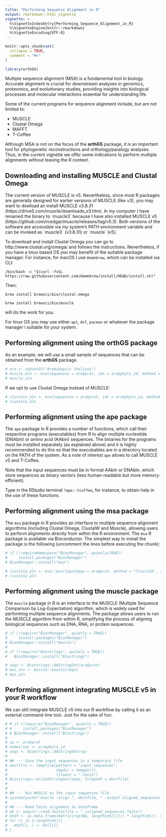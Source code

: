 ```yaml
---
title: "Performing Sequence Alignment in R"
output: rmarkdown::html_vignette
vignette: >
  %\VignetteIndexEntry{Performing_Sequence_Alignment_in_R}
  %\VignetteEngine{knitr::rmarkdown}
  %\VignetteEncoding{UTF-8}
---
```


```r
knitr::opts_chunk$set(
  collapse = TRUE,
  comment = "#>"
)
```

```r
library(orthGS)
```

Multiple sequence alignment (MSA) is a fundamental tool in biology. Accurate alignment is crucial for downstream analyses in genomics, proteomics, and evolutionary studies, providing insights into biological processes and molecular interactions essential for understanding life.

Some of the current programs for sequence alignment include, but are not limited to:

* MUSCLE 
* Clustal Omega
* MAFFT 
* T-Coffee

Although MSA is not on the focus of the **orthGS** package, it is an important tool for phylogenetic reconstructions and orthology/paralogy analyses. Thus, in the current vignette we offer some indications to perform multiple alignments without leaving the R context.

## Downloading and installing MUSCLE and Clustal Omega

The current version of MUSCLE is v5. Nevertheless, since most R packages are generally designed for earlier versions of MUSCLE (like v3), you may want to dowload an install MUSCLE v3.8.31 (https://drive5.com/muscle/downloads_v3.htm). In my computer I have renamed the binary to ´muscle3´ because I have also installed MUSCLE v5 (https://github.com/rcedgar/muscle/releases/tag/v5.3). Both versions of the software are accessible via my system's PATH environment variable and can be invoked as ´muscle3´ (v3.8.31) or ´muscle´ (v5).

To download and install Clustal Omega you can go to http://www.clustal.org/omega/ and follows the instructions. Nevertheless, if you have a linux based OS you may benefit of the suitable package manager. For instance, for macOS I use `Homebrew`, which can be installed via CLI:

`/bin/bash -c "$(curl -fsSL https://raw.githubusercontent.com/Homebrew/install/HEAD/install.sh)"`

Then: 

`brew install brewsci/bio/clustal-omega`

`brew install brewsci/bio/muscle`

will do the work for you. 

For linux OS you may use either `apt`,  `dnf`, `pacman` or whatever the package manager i suitable for your system.


## Performing alignment using the orthGS package

As an example, we will use a small sample of sequences that can be obtained from the **orthGS** package.

```r
# ara <- subsetGS("Arabidopsis thaliana")
# muscle_aln <- msa(sequences = ara$prot, ids = ara$phylo_id, method = "muscle3")
# muscle_aln
```

If we opt to use Clustal Omega instead of MUSCLE:

```r
# clustalo_aln <- msa(sequences = ara$prot, ids = ara$phylo_id, method = "clustalo")
# clustalo_aln
```

## Performing alignment using the ape package

The `ape` package in R provides a number of functions, which call their respective programs (executables) from R to align multiple nucleotide (DNAbin) or amino acid (AAbin) sequences. The binaries for the programs must be installed separately (as explained above) and it is highly recommended to do this so that the execubables are in a directory located on the PATH of the system. As a note of interest `ape` allows to call MUSCLE v5 and T-Coffee.

Note that the input sequences must be in format AAbin or DNAbin, which store sequences as binary vectors (less human-readable but more memory-efficient). 

Type in the RStudio terminal `?ape::tcoffee`, for instance, to obtain help in the use of these functions.


## Performing alignment using the msa package

The `msa` package in R provides an interface to multiple sequence alignment algorithms (including Clustal Omega, ClustalW and Muscle), allowing users to perform alignments directly from within the R environment.
The `msa` R package is available via Bioconductor. The simplest way to install the package is the following (uncomment the lines before executing the chunk):

```r
# if (!requireNamespace("BiocManager", quietly=TRUE))
#     install.packages("BiocManager")
# BiocManager::install("msa")

# clustalw_aln <- msa::msa(inputSeqs = ara$prot, method = "ClustalW", type = "protein")
# clustalw_aln
```

## Performing alignment using the muscle package

The `muscle` package in R is an interface to the MUSCLE (Multiple Sequence Comparison by Log-Expectation) algorithm, which is widely used for performing multiple sequence alignments. The package allows users to run the MUSCLE algorithm from within R, simplifying the process of aligning biological sequences such as DNA, RNA, or protein sequences.

```r
# if (!require("BiocManager", quietly = TRUE))
#     install.packages("BiocManager")
# BiocManager::install("muscle")
# 
# if (!require("Biostrings", quitely = TRUE))
#   BiocManager::install("Biostrings")

# seqs <- Biostrings::AAStringSet(ara$prot)
# mus_aln <- muscle::muscle(seqs)
# mus_aln
```


## Performing alignment integrating MUSCLE v5 in your R workflow

We can still integrate MUSCLE v5 into our R workflow by calling it as an external command-line tool. Just for the sake of fun:

```r
# # if (!require("BiocManager", quietly = TRUE))
# #     install.packages("BiocManager")
# # BiocManager::install("Biostrings")
# 
# sq <- ara$prot
# names(sq) <- ara$phylo_id
# seqs <- Biostrings::AAStringSet(sq)
# 
# ## --- Save the input sequences in a temporary file
# destfile <- tempfile(pattern = "input_sequences",
#                      tmpdir = tempdir(),
#                      fileext = ".fasta")
# Biostrings::writeXStringSet(seqs, filepath = destfile)
# 
# 
# ## --- Run MUSCLE on the input sequences file
# system(paste("muscle -align ", destfile, " -output aligned_sequences.fasta", sep = ""))
# 
# ## --- Read fasta alignment as dataframe
# m5 <- seqinr::read.fasta(file = "./aligned_sequences.fasta")
# m5df <- as.data.frame(matrix(rep(NA, length(m5[[1]]) * length(m5)), nrow = length(m5)) )
# for (i in 1:length(m5)){
#   m5df[i, ] <- m5[[i]]
# }
```
